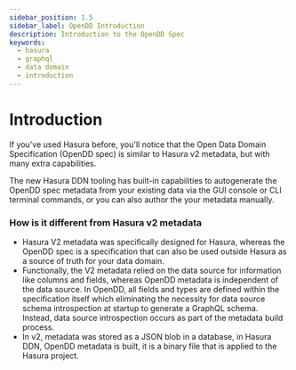 ```yaml
---
sidebar_position: 1.5
sidebar_label: OpenDD Introduction
description: Introduction to the OpenDD Spec
keywords:
  - hasura
  - graphql
  - data domain
  - introduction
---
```


# Introduction

If you've used Hasura before, you'll notice that the Open Data Domain Specification (OpenDD spec) is similar to
Hasura v2 metadata, but with many extra capabilities.

The new Hasura DDN tooling has built-in capabilities to autogenerate the OpenDD spec metadata from your existing data
via the GUI console or CLI terminal commands, or you can also author the your metadata manually.

### How is it different from Hasura v2 metadata

- Hasura V2 metadata was specifically designed for Hasura, whereas the OpenDD spec is a specification that can also be
  used outside Hasura as a source of truth for your data domain.
- Functionally, the V2 metadata relied on the data source for information like columns and fields, whereas OpenDD
  metadata is independent of the data source. In OpenDD, all fields and types are defined within the specification
  itself which eliminating the necessity for data source schema introspection at startup to generate a GraphQL schema.
  Instead, data source introspection occurs as part of the metadata build process.
- In v2, metadata was stored as a JSON blob in a database, in Hasura DDN, OpenDD metadata is built, it is a binary
  file that is applied to the Hasura project.
